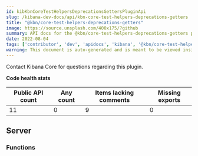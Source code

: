 ```yaml
---
id: kibKbnCoreTestHelpersDeprecationsGettersPluginApi
slug: /kibana-dev-docs/api/kbn-core-test-helpers-deprecations-getters
title: "@kbn/core-test-helpers-deprecations-getters"
image: https://source.unsplash.com/400x175/?github
summary: API docs for the @kbn/core-test-helpers-deprecations-getters plugin
date: 2022-08-04
tags: ['contributor', 'dev', 'apidocs', 'kibana', '@kbn/core-test-helpers-deprecations-getters']
warning: This document is auto-generated and is meant to be viewed inside our experimental, new docs system. Reach out in #docs-engineering for more info.
---
```




Contact Kibana Core for questions regarding this plugin.

**Code health stats**

| Public API count  | Any count | Items lacking comments | Missing exports |
|-------------------|-----------|------------------------|-----------------|
| 11 | 0 | 9 | 0 |

## Server

### Functions
<DocDefinitionList data={kbnCoreTestHelpersDeprecationsGettersObj.server.functions}/>

